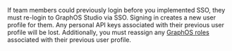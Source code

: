 If team members could previously login before you implemented SSO, they must re-login to GraphOS Studio via SSO. Signing in creates a new user profile for them. Any personal API keys associated with their previous user profile will be lost. Additionally, you must reassign any [GraphOS roles](/graphos/org/members/#organization-wide-member-roles) associated with their previous user profile.
